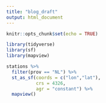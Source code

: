 ```yaml
---
title: "blog_draft"
output: html_document
---
```


```r
knitr::opts_chunk$set(echo = TRUE)
```

```r
library(tidyverse)
library(sf)
library(mapview)
```

```r
stations %>%
  filter(prov == "NL") %>%
  st_as_sf(coords = c("lon","lat"),
           crs = 4326,
           agr = "constant") %>%
  mapview()
```

